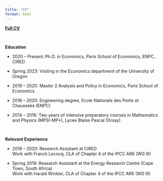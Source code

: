 ```yaml
---
title: "CV"
format: html
---
```


**[Full CV](./docs/CV_CLepault.pdf)**

<br>

**Education**

 * 2020 -- Present: Ph.D. in Economics, Paris School of Economics, ENPC, CIRED
 
 * Spring 2023: Visiting in the Economics department of the University of Oregon
      
 * 2019 -- 2020: Master 2 Analysis and Policy in Economics, Paris School of Economics
      
 * 2016 -- 2020: Engineering degree, Ecole Nationale des Ponts et Chaussées (ENPC)

 * 2014 -- 2016: Two years of intensive preparatory courses in Mathematics and Physics (MPSI-MP*), Lycee Blaise Pascal (Orsay)

<br>

**Relevant Experience**

 * 2018 -- 2020: Research Assistant at CIRED <br> Work with Franck Lecocq, CLA of Chapter 4 of the IPCC AR6 (WG III)

 * Spring 2019: Research Assistant at the Energy Research Centre (Cape Town, South Africa) <br> Work with Harald Winkler, CLA of Chapter 4 of the IPCC AR6 (WG III)
